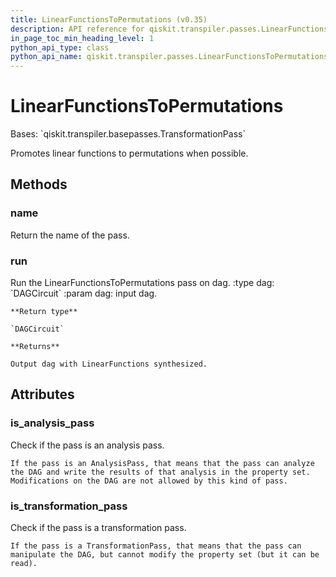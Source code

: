 ```yaml
---
title: LinearFunctionsToPermutations (v0.35)
description: API reference for qiskit.transpiler.passes.LinearFunctionsToPermutations in qiskit v0.35
in_page_toc_min_heading_level: 1
python_api_type: class
python_api_name: qiskit.transpiler.passes.LinearFunctionsToPermutations
---
```


# LinearFunctionsToPermutations

<Class id="qiskit.transpiler.passes.LinearFunctionsToPermutations" isDedicatedPage={true} github="https://github.com/qiskit/qiskit/tree/stable/0.20/qiskit/transpiler/passes/synthesis/linear_functions_synthesis.py" signature="LinearFunctionsToPermutations(*args, **kwargs)" modifiers="class">
  Bases: `qiskit.transpiler.basepasses.TransformationPass`

  Promotes linear functions to permutations when possible.

  ## Methods

  <span id="qiskit-transpiler-passes-linearfunctionstopermutations-name" />

  ### name

  <Function id="qiskit.transpiler.passes.LinearFunctionsToPermutations.name" signature="LinearFunctionsToPermutations.name()">
    Return the name of the pass.
  </Function>

  <span id="qiskit-transpiler-passes-linearfunctionstopermutations-run" />

  ### run

  <Function id="qiskit.transpiler.passes.LinearFunctionsToPermutations.run" signature="LinearFunctionsToPermutations.run(dag)">
    Run the LinearFunctionsToPermutations pass on dag. :type dag: `DAGCircuit` :param dag: input dag.

    **Return type**

    `DAGCircuit`

    **Returns**

    Output dag with LinearFunctions synthesized.
  </Function>

  ## Attributes

  ### is\_analysis\_pass

  <Attribute id="qiskit.transpiler.passes.LinearFunctionsToPermutations.is_analysis_pass">
    Check if the pass is an analysis pass.

    If the pass is an AnalysisPass, that means that the pass can analyze the DAG and write the results of that analysis in the property set. Modifications on the DAG are not allowed by this kind of pass.
  </Attribute>

  ### is\_transformation\_pass

  <Attribute id="qiskit.transpiler.passes.LinearFunctionsToPermutations.is_transformation_pass">
    Check if the pass is a transformation pass.

    If the pass is a TransformationPass, that means that the pass can manipulate the DAG, but cannot modify the property set (but it can be read).
  </Attribute>
</Class>

